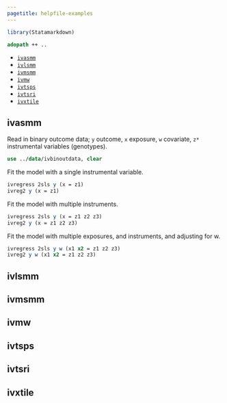 ```yaml
---
pagetitle: helpfile-examples
---
```


```r
library(Statamarkdown)
```

```stata
adopath ++ ..
```

* [`ivasmm`](#ivasmm)
* [`ivlsmm`](#ivlsmm)
* [`ivmsmm`](#ivmsmm)
* [`ivmw`](#ivmw)
* [`ivtsps`](#ivtsps)
* [`ivtsri`](#ivtsri)
* [`ivxtile`](#ivxtile)

## ivasmm

Read in binary outcome data; `y` outcome, `x` exposure, `w` covariate, `z*` instrumental variables (genotypes).

```stata
use ../data/ivbinoutdata, clear
```

Fit the model with a single instrumental variable.

```stata
ivregress 2sls y (x = z1)
ivreg2 y (x = z1)
```

Fit the model with multiple instruments.

```stata
ivregress 2sls y (x = z1 z2 z3)
ivreg2 y (x = z1 z2 z3)
```

Fit the model with multiple exposures, and instruments, and adjusting for w.

```stata
ivregress 2sls y w (x1 x2 = z1 z2 z3)
ivreg2 y w (x1 x2 = z1 z2 z3)
```

## ivlsmm

## ivmsmm

## ivmw

## ivtsps

## ivtsri

## ivxtile

